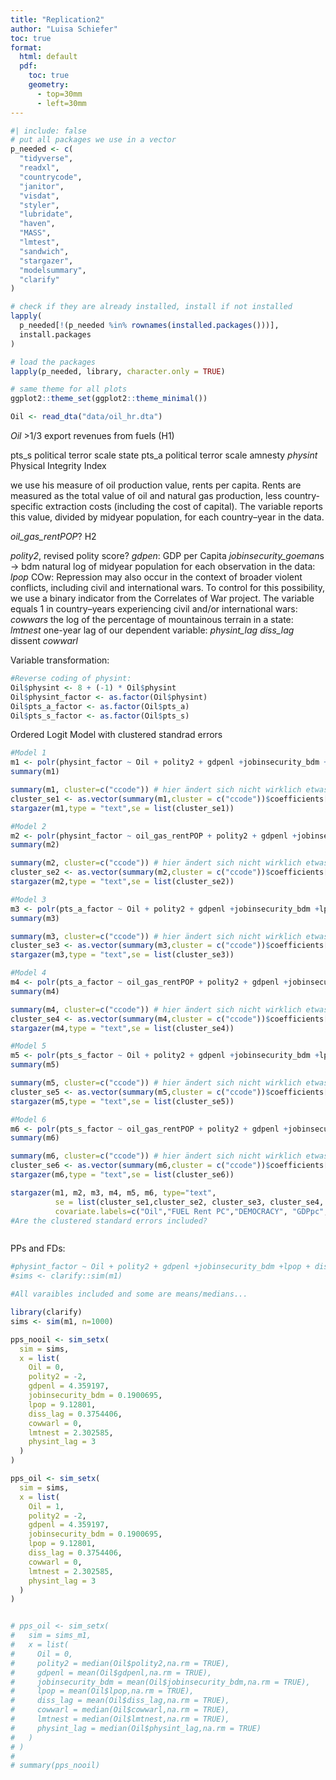```yaml
---
title: "Replication2"
author: "Luisa Schiefer"
toc: true
format:
  html: default
  pdf:
    toc: true
    geometry: 
      - top=30mm
      - left=30mm
---
```

```r
#| include: false
# put all packages we use in a vector
p_needed <- c(
  "tidyverse",
  "readxl",
  "countrycode",
  "janitor",
  "visdat",
  "styler",
  "lubridate",
  "haven",
  "MASS",
  "lmtest",
  "sandwich",
  "stargazer",
  "modelsummary",
  "clarify"
)

# check if they are already installed, install if not installed
lapply(
  p_needed[!(p_needed %in% rownames(installed.packages()))],
  install.packages
)

# load the packages
lapply(p_needed, library, character.only = TRUE)

# same theme for all plots
ggplot2::theme_set(ggplot2::theme_minimal())
```


\newpage

```r
Oil <- read_dta("data/oil_hr.dta")

```

*Oil* >1/3 export revenues from fuels (H1)

pts_s political terror scale state
pts_a political terror scale amnesty
*physint* Physical Integrity Index


we use his measure of oil production value, rents per capita. Rents are measured as the total value of oil and natural gas production, less country-specific extraction costs (including the cost of capital). The variable reports this value, divided by midyear population, for each country–year in the data.

*oil_gas_rentPOP*? H2

*polity2*, revised polity score?
*gdpen*: GDP per Capita
*jobinsecurity_goeman*s -> bdm
natural log of midyear population for each observation in the data: *lpop*
COw: Repression may also occur in the context of broader violent conflicts, including civil and international wars. To control for this possibility, we use a binary indicator from the Correlates of War project. The variable equals 1 in country–years experiencing civil and/or international wars: *cowwars*
the log of the percentage of mountainous terrain in a state: *lmtnest*
one-year lag of our dependent variable: *physint_lag*
*diss_lag* dissent
*cowwarl*

Variable transformation:
```r
#Reverse coding of physint:
Oil$physint <- 8 + (-1) * Oil$physint
Oil$physint_factor <- as.factor(Oil$physint)
Oil$pts_a_factor <- as.factor(Oil$pts_a)
Oil$pts_s_factor <- as.factor(Oil$pts_s)

```

Ordered Logit Model with clustered standrad errors


```r

#Model 1
m1 <- polr(physint_factor ~ Oil + polity2 + gdpenl +jobinsecurity_bdm +lpop + diss_lag + cowwarl + lmtnest + physint_lag , data = Oil, Hess=TRUE)
summary(m1)

summary(m1, cluster=c("ccode")) # hier ändert sich nicht wirklich etwas
cluster_se1 <- as.vector(summary(m1,cluster = c("ccode"))$coefficients[,"Std. Error"])
stargazer(m1,type = "text",se = list(cluster_se1))

#Model 2
m2 <- polr(physint_factor ~ oil_gas_rentPOP + polity2 + gdpenl +jobinsecurity_bdm +lpop + diss_lag + cowwarl + lmtnest + physint_lag , data = Oil, Hess=TRUE)
summary(m2)

summary(m2, cluster=c("ccode")) # hier ändert sich nicht wirklich etwas
cluster_se2 <- as.vector(summary(m2,cluster = c("ccode"))$coefficients[,"Std. Error"])
stargazer(m2,type = "text",se = list(cluster_se2))

#Model 3
m3 <- polr(pts_a_factor ~ Oil + polity2 + gdpenl +jobinsecurity_bdm +lpop + diss_lag + cowwarl + lmtnest + physint_lag , data = Oil, Hess=TRUE)
summary(m3)

summary(m3, cluster=c("ccode")) # hier ändert sich nicht wirklich etwas
cluster_se3 <- as.vector(summary(m3,cluster = c("ccode"))$coefficients[,"Std. Error"])
stargazer(m3,type = "text",se = list(cluster_se3))

#Model 4
m4 <- polr(pts_a_factor ~ oil_gas_rentPOP + polity2 + gdpenl +jobinsecurity_bdm +lpop + diss_lag + cowwarl + lmtnest + physint_lag , data = Oil, Hess=TRUE)
summary(m4)

summary(m4, cluster=c("ccode")) # hier ändert sich nicht wirklich etwas
cluster_se4 <- as.vector(summary(m4,cluster = c("ccode"))$coefficients[,"Std. Error"])
stargazer(m4,type = "text",se = list(cluster_se4))

#Model 5
m5 <- polr(pts_s_factor ~ Oil + polity2 + gdpenl +jobinsecurity_bdm +lpop + diss_lag + cowwarl + lmtnest + physint_lag , data = Oil, Hess=TRUE)
summary(m5)

summary(m5, cluster=c("ccode")) # hier ändert sich nicht wirklich etwas
cluster_se5 <- as.vector(summary(m5,cluster = c("ccode"))$coefficients[,"Std. Error"])
stargazer(m5,type = "text",se = list(cluster_se5))

#Model 6
m6 <- polr(pts_s_factor ~ oil_gas_rentPOP + polity2 + gdpenl +jobinsecurity_bdm +lpop + diss_lag + cowwarl + lmtnest + physint_lag , data = Oil, Hess=TRUE)
summary(m6)

summary(m6, cluster=c("ccode")) # hier ändert sich nicht wirklich etwas
cluster_se6 <- as.vector(summary(m6,cluster = c("ccode"))$coefficients[,"Std. Error"])
stargazer(m6,type = "text",se = list(cluster_se6))

stargazer(m1, m2, m3, m4, m5, m6, type="text",
          se = list(cluster_se1,cluster_se2, cluster_se3, cluster_se4, cluster_se5, cluster_se6),
          covariate.labels=c("Oil","FUEL Rent PC","DEMOCRACY", "GDPpc", "INSECURE", "POP", "DISSENT", "WAR", "MOUNTAINS", "REPRESST-1"), out="models1.html")
#Are the clustered standard errors included?



```

PPs and FDs:
```r

#physint_factor ~ Oil + polity2 + gdpenl +jobinsecurity_bdm +lpop + diss_lag + cowwarl + lmtnest + physint_lag
#sims <- clarify::sim(m1)

#All varaibles included and some are means/medians...

library(clarify)
sims <- sim(m1, n=1000)

pps_nooil <- sim_setx(
  sim = sims,
  x = list(
    Oil = 0,
    polity2 = -2,
    gdpenl = 4.359197,
    jobinsecurity_bdm = 0.1900695,
    lpop = 9.12801,
    diss_lag = 0.3754406,
    cowwarl = 0,
    lmtnest = 2.302585,
    physint_lag = 3
  )
)

pps_oil <- sim_setx(
  sim = sims,
  x = list(
    Oil = 1,
    polity2 = -2,
    gdpenl = 4.359197,
    jobinsecurity_bdm = 0.1900695,
    lpop = 9.12801,
    diss_lag = 0.3754406,
    cowwarl = 0,
    lmtnest = 2.302585,
    physint_lag = 3
  )
)


# pps_oil <- sim_setx(
#   sim = sims_m1,
#   x = list(
#     Oil = 0,
#     polity2 = median(Oil$polity2,na.rm = TRUE),
#     gdpenl = mean(Oil$gdpenl,na.rm = TRUE),
#     jobinsecurity_bdm = mean(Oil$jobinsecurity_bdm,na.rm = TRUE),
#     lpop = mean(Oil$lpop,na.rm = TRUE),
#     diss_lag = mean(Oil$diss_lag,na.rm = TRUE),
#     cowwarl = median(Oil$cowwarl,na.rm = TRUE),
#     lmtnest = median(Oil$lmtnest,na.rm = TRUE),
#     physint_lag = median(Oil$physint_lag,na.rm = TRUE)
#   )
# )
# 
# summary(pps_nooil)







```



